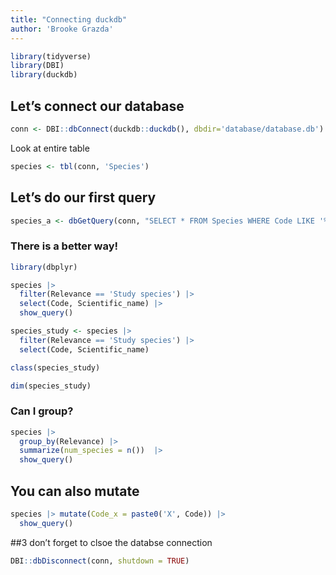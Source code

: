 ```yaml
---
title: "Connecting duckdb"
author: 'Brooke Grazda'
---
```


```r
library(tidyverse)
library(DBI)
library(duckdb)
```
## Let's connect our database

```r
conn <- DBI::dbConnect(duckdb::duckdb(), dbdir='database/database.db')
```

Look at entire table
```r
species <- tbl(conn, 'Species')

```

## Let's do our first query

```r
species_a <- dbGetQuery(conn, "SELECT * FROM Species WHERE Code LIKE '%a'")
```
### There is a better way!

```r
library(dbplyr)
```

```r
species |> 
  filter(Relevance == 'Study species') |> 
  select(Code, Scientific_name) |> 
  show_query()
```
```r
species_study <- species |> 
  filter(Relevance == 'Study species') |> 
  select(Code, Scientific_name)

class(species_study)
```
```r
dim(species_study)
```
### Can I group?
```r
species |> 
  group_by(Relevance) |> 
  summarize(num_species = n())  |> 
  show_query()
```

## You can also mutate
```r
species |> mutate(Code_x = paste0('X', Code)) |> 
  show_query()
```

##3 don't forget to clsoe the databse connection

```r
DBI::dbDisconnect(conn, shutdown = TRUE)
```

